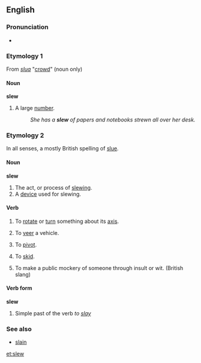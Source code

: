 ==English==

===Pronunciation===
*{{IPA|/sluː/}}

===Etymology 1===
From {{Ir.}} ''[[slua]]'' "[[crowd]]" (noun only)

====Noun====
'''slew'''
# A large [[number]].
#:''She has a '''slew''' of papers and notebooks strewn all over her desk.''

===Etymology 2===
In all senses, a mostly British spelling of [[slue]].

====Noun====
'''slew'''
# The act, or process of [[slewing]].
# A [[device]] used for slewing.

====Verb====
{{en-infl-reg-consonant|slew||}}
# {{transitive}} To [[rotate]] or [[turn]] something about its [[axis]].
# {{transitive}} To [[veer]] a vehicle.
# {{intransitive}} To [[pivot]].
# {{intransitive}} To [[skid]].
# {{transitive}} To make a public mockery of someone through insult or wit. (British slang)

====Verb form====
'''slew'''
# Simple past of the verb ''to [[slay]]''

===See also===
* [[slain]]

[[et:slew]]